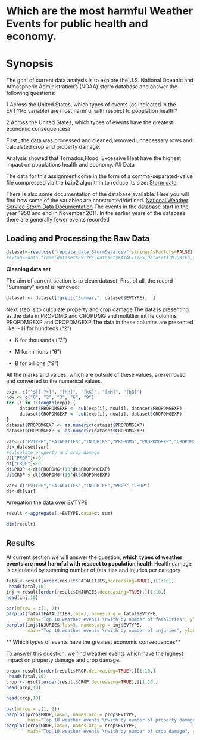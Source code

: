 Which are the most harmful  Weather Events for public health and economy.
========================================================

# Synopsis
The goal of current data analysis is to explore the U.S. National Oceanic and Atmospheric Administration's (NOAA) storm database and answer the following questions:

1 Across the United States, which types of events (as indicated in the EVTYPE variable) are most harmful with respect to population health?

2 Across the United States, which types of events have the greatest economic consequences?

First , the data was processed and cleaned,removed unnecessary rows and calculated crop and property damage.

Analysis showed that Tornados,Flood, Excessive Heat have the highest impact on populations health and economy.
## Data

The data for this assignment come in the form of a comma-separated-value file compressed via the bzip2 algorithm to reduce its size: [Storm data](https://d396qusza40orc.cloudfront.net/repdata/data/StormData.csv.bz2).

There is also some documentation of the database available. Here you will find how some of the variables are constructed/defined.
[National Weather Service Storm Data Documentation](https://d396qusza40orc.cloudfront.net/repdata/peer2_doc/pd01016005curr.pdf)
The events in the database start in the year 1950 and end in November 2011. In the earlier years of the database there are generally fewer events recorded

## Loading and Processing the Raw Data

```r
dataset<-read.csv("repdata_data_StormData.csv",stringsAsFactors=FALSE)
#evtab<-data.frame(dataset$EVTYPE,dataset$FATALITIES,dataset$INJURIES,dataset$PROPDMG,dataset$PROPDMGEXP,dataset$CROPDMG,dataset$CROPDMGEXP)
```

**Cleaning data set**

The aim of current section is to clean dataset.
First of all, the record "Summary" event is removed:
```r
dataset <- dataset[!grepl("Summary", dataset$EVTYPE),  ]
```
Next step is to culculate property and crop damage.The data is presenting as the data in  PROPDMG and CROPDMG and multitlier int he columns PROPDMGEXP and CROPDMGEXP.The data in these columns are presented like:
- H for hundreds ("2")

- K for thousands ("3")

- M for millions  ("6")

- B for billions  ("9")
 
All the marks and values, which are outside of these values, are removed and converted to the numerical values.
```r
exp<- c("^$|[-?+]", "[hH]", "[kK]", "[mM]", "[bB]")
now <- c("0", "2", "3", "6", "9")
for (i in 1:length(exp)) {
     dataset$PROPDMGEXP <- sub(exp[i], now[i], dataset$PROPDMGEXP) 
     dataset$CROPDMGEXP <- sub(exp[i], now[i], dataset$CROPDMGEXP)
}
dataset$PROPDMGEXP <- as.numeric(dataset$PROPDMGEXP)
dataset$CROPDMGEXP <- as.numeric(dataset$CROPDMGEXP)

var<-c("EVTYPE","FATALITIES","INJURIES","PROPDMG","PROPDMGEXP","CROPDMG","CROPDMGEXP")
dt<-dataset[var]
#culculate property and crop damage
dt["PROP"]<-0
dt["CROP"]<-0
dt$PROP <-dt$PROPDMG*(10^dt$PROPDMGEXP)
dt$CROP <-dt$CROPDMG*(10^dt$CROPDMGEXP)

var<-c("EVTYPE","FATALITIES","INJURIES","PROP","CROP")
dt<-dt[var]
```
Arregation the data over EVTYPE
```r
result <-aggregate(.~EVTYPE,data=dt,sum)

dim(result)
```

## Results

At current section we will answer the question, **which types of weather events are most harmful with respect to population health**
Health damage is calculated by summing number of fatalities and injuries per category
```r
fatal<-result[order(result$FATALITIES,decreasing=TRUE),][1:10,]
 head(fatal,10)
inj <-result[order(result$INJURIES,decreasing=TRUE),][1:10,]
head(inj,10)

```

```r
par(mfrow = c(1, 2))
barplot(fatal$FATALITIES,las=3, names.arg = fatal$EVTYPE, 
        main="Top 10 weather events \nwith by number of fatalities", ylab="number of fatalities",col="red")  
barplot(inj$INJURIES,las=3, names.arg = inj$EVTYPE, 
        main="Top 10 weather events \nwith by number of injuries", ylab="number of injuries",col="red")    
```

** Which types of events have the greatest economic consequences**

To answer this question, we find weather events which have the highest impact on property damage and crop damage.
```r

prop<-result[order(result$PROP,decreasing=TRUE),][1:10,]
 head(fatal,10)
crop <-result[order(result$CROP,decreasing=TRUE),][1:10,]
head(prop,10)

head(crop,10)
```
```r
par(mfrow = c(1, 2))
barplot(prop$PROP,las=3, names.arg = prop$EVTYPE, 
        main="Top 10 weather events \nwith by number of property damage", ylab="number of property damage",col="blue")  
barplot(crop$CROP,las=3, names.arg = crop$EVTYPE, 
        main="Top 10 weather events \nwith by number of crop damage", ylab="number of crop damage",col="blue")    
```
    
